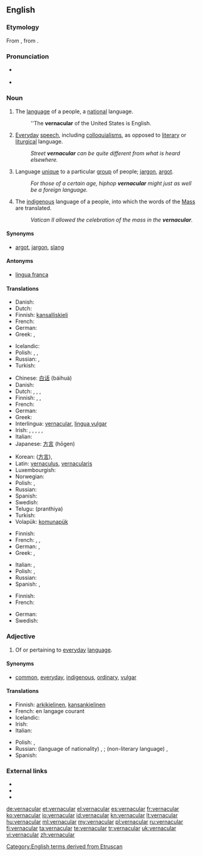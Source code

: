 {{was wotd|2010|March|1}}
==English==
{{wikipedia}}

===Etymology===
From {{etyl|la}} {{term|vernaculus|vernāculus|domestic, indigenous, of or pertaining to home-born slaves|lang=la}}, from {{term|verna||a native, a home-born slave (one born in his master's house)|lang=la}}.

===Pronunciation===
* {{a|UK}} {{IPA|/vəˈnæk.jə.lə/|/vəˈnæk.jʊ.lə/}}
* {{a|US}} {{IPA|/vɚˈnæk.jə.lɚ/}}

===Noun===
{{en-noun}}

# The [[language]] of a people, a [[national]] language.
#: ''The '''vernacular''' of the United States is English.
# [[everyday|Everyday]] [[speech]], including [[colloquialism]]s, as opposed to [[literary]] or [[liturgical]] language.
#: ''Street '''vernacular''' can be quite different from what is heard elsewhere.''
# Language [[unique]] to a particular [[group]] of people; [[jargon]], [[argot]].
#: ''For those of a certain age, hiphop '''vernacular''' might just as well be a foreign language.''
# {{Roman Catholicism|uncountable}} The [[indigenous]] language of a people, into which the words of the [[Mass]] are translated.
#: ''Vatican II allowed the celebration of the mass in the '''vernacular'''.''

====Synonyms====
* {{sense|language unique to a group}} [[argot]], [[jargon]], [[slang]]

====Antonyms====
* {{sense|national language}} [[lingua franca]]

====Translations====
{{trans-top|national language}}
* Danish: {{t-|da|national sprog|n}}
* Dutch: {{t-|nl|landstaal}}
* Finnish: [[kansalliskieli]]
* French: {{t-|fr|langue nationale}}
* German: {{t+|de|Amtssprache|f}}
* Greek: {{t+|el|δημώδης|f|tr=dimódis}}, {{qualifier|colloquial}} {{t+|el|ντοπιολαλιά|f|tr=ntopiolaliá}}
{{trans-mid}}
* Icelandic: {{t-|is|þjóðtunga|f}}
* Polish: {{t-|pl|język wernakularny|m}}, {{t-|pl|język rodzimy|m}}, {{t-|pl|język narodowy|m}}
* Russian: {{t-|ru|народный язык|m|tr=naródnyj jazýk}}, {{t-|ru|местный диалект|m|tr=méstnyj dialékt}}
* Turkish: {{t-|tr|ulusal dil}}
{{trans-bottom}}

{{trans-top|everyday speech}}
* Chinese: [[白话]] (báihuà)
* Danish: {{t-|da|daglig tale|c}}
* Dutch: {{t+|nl|volkstaal|f}}, {{t-|nl|omgangstaal|f}}, {{t-|nl|volksmond|m}}, {{t+|nl|spreektaal|f}}
* Finnish: {{t+|fi|arkikieli}}, {{t+|fi|kansankieli}},  {{t+|fi|puhekieli}}
* French: {{t+|fr|vernaculaire|m}}
* German: {{t+|de|Umgangssprache|f}}
* Greek: {{t+|el|δημώδης|f|tr=dimódis}}
* Interlingua: [[#Interlingua|vernacular]], [[lingua vulgar]]
* Irish: {{t-|ga|teanga na coitiantachta|f}}, {{t-|ga|teanga na háite|f}}, {{t-|ga|teanga logánta|f}}, {{t-|ga|teanga an phobail|f}}, {{t-|ga|teanga choiteann|f}}, {{t-|ga|teanga dhúchais|f}}
* Italian: {{t+|it|vernacolare|m}}
* Japanese: [[方言]] (hōgen)
{{trans-mid}}
* Korean: {{t+|ko|방언|tr=bangeon|sc=Hang}}([[方言]]), {{t+|ko|사투리|tr=saturi|sc=Hang}}
* Latin: [[vernaculus]], [[vernacularis]]
* Luxembourgish: {{t-|lb|Ëmgangssprooch|f}}
* Norwegian: {{t-|no|dagligtale|m}}
* Polish: {{t-|pl|język wernakularny|m}}, {{t-|pl|język potoczny|m}}
* Russian: {{t+|ru|просторечие|n|tr=prostoréčie}}
* Spanish: {{t+|es|vernáculo|m}}
* Swedish: {{t-|sv|vardagsspråk}}
* Telugu: (pranthiya)
* Turkish: {{t+|tr|konuşma dili}}
* Volapük: [[komunapük]]
{{trans-bottom}}

{{trans-top|language unique to a particular group of people}}
* Finnish: {{t+|fi|slangi}}
* French: {{t+|fr|dialecte|m}},  {{t+|fr|idiome|m}},  {{t+|fr|patois|m}}
* German: {{t+|de|Dialekt|m}}, {{t+|de|Idiom|n}}
* Greek: {{t+|el|διάλεκτος|f|tr=diálektos}}, {{t+|el|ιδίωμα|n|tr=idíoma}}
{{trans-mid}}
* Italian: {{t+|it|dialetto|m}},  {{t+|it|idioma}}
* Polish: {{t+|pl|dialekt|m}}, {{t+|pl|narzecze|m}}
* Russian: {{t-|ru|профессиональный жаргон|n|tr=professional’nyi žargón}}
* Spanish: {{t+|es|idioma|m}},  {{t+|es|dialecto|m}}
{{trans-bottom}}

{{trans-top|(christianity) indigenous language of a people}}
* Finnish: {{t+|fi|kansankieli}}
* French: {{t-|fr|langue vulgaire|f}}
{{trans-mid}}
* German: {{t+|de|Volkssprache|f}}
* Swedish: {{t-|sv|folkspråk|n}}
{{trans-bottom}}

===Adjective===
{{en-adj}}

# Of or pertaining to [[everyday]] [[language]].

====Synonyms====
* {{sense|of everyday language}} [[common]], [[everyday]], [[indigenous]], [[ordinary]], [[vulgar]]

====Translations====
{{trans-top|pertaining to everyday language}}
* Finnish: [[arkikielinen]], [[kansankielinen]]
* French: en langage courant
* Icelandic: {{t-|is|þjóðtungu-}}
* Irish: {{t-|ga|dúchasach}}
* Italian: {{t+|it|vernacolare}}
{{trans-mid}}
* Polish: {{t+|pl|wernakularny}}, {{t+|pl|rodzimy}}
* Russian: (language of nationality) {{t+|ru|народный|tr=naródnyj}}, {{t+|ru|местный|tr=méstnyj}}; (non-literary language) {{t+|ru|просторечный|n|tr=prostoréčnyj}}, {{t+|ru|разговорный|n|tr=razgovórnyj}}
* Spanish: {{t+|es|vernáculo}}
{{trans-bottom}}

===External links===
* {{R:Webster 1913}}
* {{R:Century 1911}}
* {{R:OneLook}}

[[Category:English terms derived from Etruscan]]

[[de:vernacular]]
[[et:vernacular]]
[[el:vernacular]]
[[es:vernacular]]
[[fr:vernacular]]
[[ko:vernacular]]
[[io:vernacular]]
[[id:vernacular]]
[[kn:vernacular]]
[[lt:vernacular]]
[[hu:vernacular]]
[[ml:vernacular]]
[[my:vernacular]]
[[pl:vernacular]]
[[ru:vernacular]]
[[fi:vernacular]]
[[ta:vernacular]]
[[te:vernacular]]
[[tr:vernacular]]
[[uk:vernacular]]
[[vi:vernacular]]
[[zh:vernacular]]